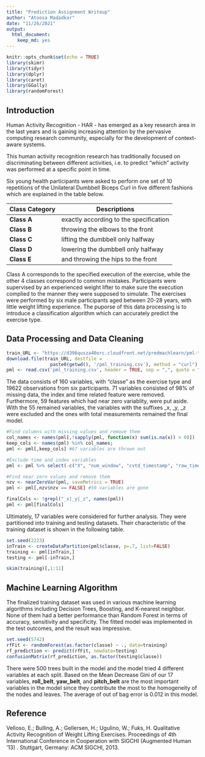 ```yaml
---
title: "Prediction Assignment Writeup"
author: "Atoosa Madadkar"
date: "11/26/2021"
output: 
  html_document: 
    keep_md: yes
---
```


```r
knitr::opts_chunk$set(echo = TRUE)
library(skimr)
library(tidyr)
library(dplyr)
library(caret)
library(GGally)
library(randomForest)
```

## Introduction

Human Activity Recognition - HAR - has emerged as a key research area in the last years and is gaining increasing attention by the pervasive computing research community, especially for the development of context-aware systems.

This human activity recognition research has traditionally focused on discriminating between different activities, i.e. to predict "which" activity was performed at a specific point in time. 

Six young health participants were asked to perform one set of 10 repetitions of the Unilateral Dumbbell Biceps Curl in five different fashions which are explained in the table below.

Class Category  | Descriptions
------------- | -------------
__Class A__ |	exactly according to the specification
__Class B__	| throwing the elbows to the front
__Class C__ |	lifting the dumbbell only halfway
__Class D__ | lowering the dumbbell only halfway
__Class E__	| and throwing the hips to the front

Class A corresponds to the specified execution of the exercise, while the other 4 classes correspond to common mistakes. Participants were supervised by an experienced weight lifter to make sure the execution complied to the manner they were supposed to simulate. The exercises were performed by six male participants aged between 20-28 years, with little weight lifting experience. 
The puporse of this data processing is to introduce a classification algorithm which can accurately predict the exercise type.

## Data Processing and Data Cleaning

```r
train_URL <- "https://d396qusza40orc.cloudfront.net/predmachlearn/pml-training.csv"
download.file(train_URL, destfile = 
                paste0(getwd(), '/pml_training.csv'), method = "curl")
pml <- read.csv('pml_training.csv', header = TRUE, sep = ",", quote = "\"")
```
The data consists of 160 variables, with "classe" as the exercise type and 19622 observations from six participants. 71 variables consisted of 98% of missing data, the index and time related feature were removed. Furthermore, 59 features which had near zero variablity, were put aside. 
With the 55 remained variables, the variables with the suffixes _x, _y, _z were excluded and the ones with total measurements remained the final model. 

```r
#Find columns with missing values and remove them 
col_names <- names(pml[,!sapply(pml, function(x) sum(is.na(x)) > 0)])
keep_cols <- names(pml) %in% col_names;
pml <- pml[,keep_cols] #67 variables are thrown out

#Exclude time and index variables 
pml <- pml %>% select(-c("X", "num_window", "cvtd_timestamp", "raw_timestamp_part_1", "raw_timestamp_part_2" ))

#Find near zero values and remove them
nzv <- nearZeroVar(pml, saveMetrics = TRUE)
pml <- pml[,nzv$nzv == FALSE] #59 variables are gone

finalCols <- !grepl("_x|_y|_z", names(pml))
pml <- pml[finalCols]
```

Ultimately, 17 variables were considered for further analysis. They were partitioned into training and testing datasets. Their characteristic of the training dataset is shown in the following table.

```r
set.seed(2223)
inTrain <- createDataPartition(pml$classe, p=.7, list=FALSE)
training <- pml[inTrain,]
testing <- pml[-inTrain,]

skim(training)[,1:11]
```


## Machine Learning Algorithm
The finalized training dataset was used in various machine learning algorithms including Decision Trees, Boosting, and K-nearest neighbor. None of them had a better performance than Random Forest in terms of accuracy, sensitivity and specificity. The fitted model was implemented in the test outcomes, and the result was impressive.

```r
set.seed(5742)
rfFit <- randomForest(as.factor(classe) ~ ., data=training)
rf_prediction <- predict(rfFit, newdata=testing)
confusionMatrix(rf_prediction, as.factor(testing$classe))
```
There were 500 trees built in the model and the model tried 4 different variables at each split.
Based on the Mean Decrease Gini of our 17 variables, __roll_belt__, __yaw_belt__, and __pitch_belt__ are the most important variables in the model since they contribute the most to the homogeneity of the nodes and leaves. The average of out of bag error is 0.012 in this model.

## Reference
Velloso, E.; Bulling, A.; Gellersen, H.; Ugulino, W.; Fuks, H. Qualitative Activity Recognition of Weight Lifting Exercises. Proceedings of 4th International Conference in Cooperation with SIGCHI (Augmented Human '13) . Stuttgart, Germany: ACM SIGCHI, 2013.
